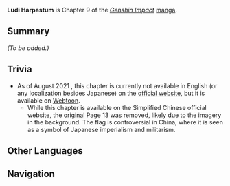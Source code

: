 {{Stub|Add summary and characters}}
{{Manga Infobox
|title      = Ludi Harpastum
|image      = Manga Chapter Unknown Cover.png
|chapter    = 9
|characters = 
|prev       = Final Clue
|next       = Fools Trick
}}
{{Description|Amber and [[Collei]] are carrying out [[Jean]]'s orders. They're doing great in their search, but it doesn't hurt to have a little fun in the middle... does it?}}
'''Ludi Harpastum''' is Chapter 9 of the ''[[Genshin Impact]]'' [[manga]].

==Summary==
''(To be added.)''

==Trivia==
* As of August 2021<!-- possibly earlier -->, this chapter is currently not available in English (or any localization besides Japanese) on the [https://genshin.hoyoverse.com/en/manga official website], but it is available on [https://www.webtoons.com/en/challenge/genshin-impact/chapter-9-ludi-harpastum-part-1/viewer?title_no=242646&episode_no=19 Webtoon].
** While this chapter is available on the Simplified Chinese official website, the original Page 13 was removed, likely due to the {{w|Rising Sun Flag}} imagery in the background. The flag is controversial in China, where it is seen as a symbol of Japanese imperialism and militarism.

==Other Languages==
{{Other Languages
|en      = Ludi Harpastum
|zhs     = 游宴
|zhs_rm  = Yóuyàn
|zht     = 遊宴
|zht_rm  = Yóuyàn
|zh_tl   = Banquet
|ja      = 遊宴
|ja_rm   = Yuuen
|ja_tl   = Banquet
|ko      = {{tt|축제|祝祭}}
|ko_rm   = Chukje
|ko_tl   = Festival
|es      = Ludi Harpastum
|fr      = Ludi Harpastum
|ru      = Луди Гарпастум
|th      = งานฉลอง
|th_rm   = 
|th_tl   = 
|vi      = Lễ Đánh Cầu
|vi_tl   = 
|de      = Die Ludi Harpastum
|de_tl   = The Ludi Harpastum
|id      = Ludi Harpastum
|pt      = Ludi Harpastum
}}

==Navigation==
{{Manga Navbox}}